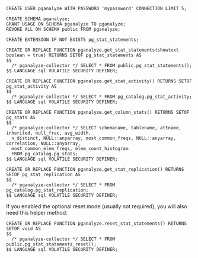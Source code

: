 ```
CREATE USER pganalyze WITH PASSWORD 'mypassword' CONNECTION LIMIT 5;

CREATE SCHEMA pganalyze;
GRANT USAGE ON SCHEMA pganalyze TO pganalyze;
REVOKE ALL ON SCHEMA public FROM pganalyze;

CREATE EXTENSION IF NOT EXISTS pg_stat_statements;

CREATE OR REPLACE FUNCTION pganalyze.get_stat_statements(showtext boolean = true) RETURNS SETOF pg_stat_statements AS
$$
  /* pganalyze-collector */ SELECT * FROM public.pg_stat_statements();
$$ LANGUAGE sql VOLATILE SECURITY DEFINER;

CREATE OR REPLACE FUNCTION pganalyze.get_stat_activity() RETURNS SETOF pg_stat_activity AS
$$
  /* pganalyze-collector */ SELECT * FROM pg_catalog.pg_stat_activity;
$$ LANGUAGE sql VOLATILE SECURITY DEFINER;

CREATE OR REPLACE FUNCTION pganalyze.get_column_stats() RETURNS SETOF pg_stats AS
$$
  /* pganalyze-collector */ SELECT schemaname, tablename, attname, inherited, null_frac, avg_width,
  n_distinct, NULL::anyarray, most_common_freqs, NULL::anyarray, correlation, NULL::anyarray,
  most_common_elem_freqs, elem_count_histogram
  FROM pg_catalog.pg_stats;
$$ LANGUAGE sql VOLATILE SECURITY DEFINER;

CREATE OR REPLACE FUNCTION pganalyze.get_stat_replication() RETURNS SETOF pg_stat_replication AS
$$
  /* pganalyze-collector */ SELECT * FROM pg_catalog.pg_stat_replication;
$$ LANGUAGE sql VOLATILE SECURITY DEFINER;
```

If you enabled the optional reset mode (usually not required), you will also need this helper method:

```
CREATE OR REPLACE FUNCTION pganalyze.reset_stat_statements() RETURNS SETOF void AS
$$
  /* pganalyze-collector */ SELECT * FROM public.pg_stat_statements_reset();
$$ LANGUAGE sql VOLATILE SECURITY DEFINER;
```
